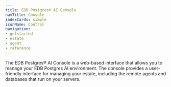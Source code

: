 ```yaml
---
title: EDB Postgres® AI Console
navTitle: Console
indexCards: simple
iconName: Control
navigation:
- getstarted
- estate
- agent
- reference
---
```


The EDB Postgres® AI Console is a web-based interface that allows you to manage your EDB Postgres AI environment. The console provides a user-friendly interface for managing your estate, including the remote agents and databases that run on your servers.
